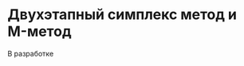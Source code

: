 # Двухэтапный симплекс метод и M-метод

::: {.callout-important title="Состояние разработки"}
В разработке
:::
